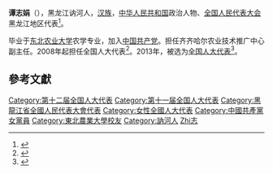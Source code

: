 '''谭志娟'''（{{bd|1957年||}}），黑龙江讷河人，[[汉族|汉族]]，[[中华人民共和国|中华人民共和国]]政治人物、[[全国人民代表大会|全国人民代表大会]]黑龙江地区代表<ref>{{cite web|author=新华网|title=第十一届全国人大代表|url=http://news.xinhuanet.com/ziliao/2008-03/03/content_7708230.htm?node=36628|publisher=新华网|accessdate=2014-01-07|archive-date=2014-01-10|archive-url=https://web.archive.org/web/20140110211415/http://news.xinhuanet.com/ziliao/2008-03/03/content_7708230.htm?node=36628|dead-url=no}}</ref>。

毕业于[[东北农业大学|东北农业大学]]农学专业，加入[[中国共产党|中国共产党]]。担任齐齐哈尔农业技术推广中心副主任。2008年起担任全国人大代表<ref>{{cite news|title=全国人大代表信息-谭志娟|url=http://210.82.31.1:8084/delegate/viewDelegate.action?dbid=110631|accessdate=2013-04-05|newspaper=全国人大网|archive-url=https://web.archive.org/web/20140312213044/http://www.npc.gov.cn/delegate/viewDelegate.action?dbid=110631|archive-date=2014-03-12|dead-url=yes}}</ref>。2013年，被选为[[全国人大代表|全国人大代表]]<ref>{{cite news|title=全国人大代表信息-谭志娟|url=http://210.82.31.1:8084/delegate/viewDelegate.action?dbid=120611|accessdate=2013-03-28|newspaper=全国人大网|archive-url=https://web.archive.org/web/20140313001347/http://www.npc.gov.cn/delegate/viewDelegate.action?dbid=120611|archive-date=2014-03-13|dead-url=yes}}</ref>。

==參考文獻==
{{reflist}}
{{中国政治人物小作品}}
{{DEFAULTSORT:Tan譚}}
[[Category:第十二届全国人大代表|Category:第十二届全国人大代表]]
[[Category:第十一届全国人大代表|Category:第十一届全国人大代表]]
[[Category:黑龍江省全國人民代表大會代表|Category:黑龍江省全國人民代表大會代表]]
[[Category:女性全國人大代表|Category:女性全國人大代表]]
[[Category:中國共產黨女黨員|Category:中國共產黨女黨員]]
[[Category:東北農業大學校友|Category:東北農業大學校友]]
[[Category:訥河人|Category:訥河人]]
[[Category:譚姓|Zhi志]]